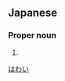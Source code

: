 ==Japanese==
{{ja-kanjitab|は|わい|yomi=irr|sort=はわい}}

===Proper noun===
{{ja-pos|proper|ハワイ}}

# {{rare spelling of|ハワイ|lang=ja|sort=はわい}}
[[Category:Japanese terms spelled with ateji|はわい]]
{{catlangcode|ja|sort=はわい|Hawaii|Islands|States of the United States}}